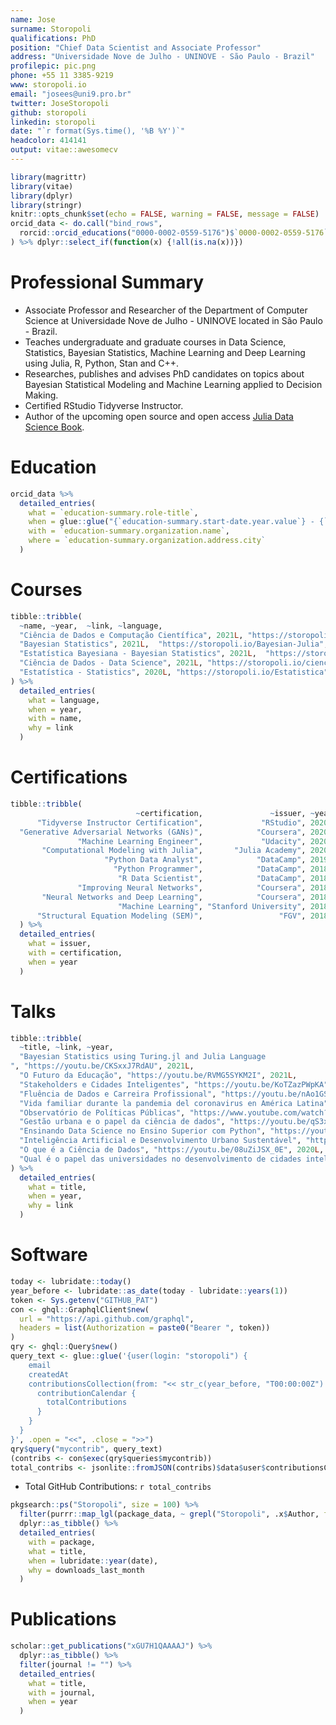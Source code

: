```yaml
---
name: Jose
surname: Storopoli
qualifications: PhD
position: "Chief Data Scientist and Associate Professor"
address: "Universidade Nove de Julho - UNINOVE - São Paulo - Brazil"
profilepic: pic.png
phone: +55 11 3385-9219
www: storopoli.io
email: "josees@uni9.pro.br"
twitter: JoseStoropoli
github: storopoli
linkedin: storopoli
date: "`r format(Sys.time(), '%B %Y')`"
headcolor: 414141
output: vitae::awesomecv
---
```


```r
library(magrittr)
library(vitae)
library(dplyr)
library(stringr)
knitr::opts_chunk$set(echo = FALSE, warning = FALSE, message = FALSE)
orcid_data <- do.call("bind_rows",
  rorcid::orcid_educations("0000-0002-0559-5176")$`0000-0002-0559-5176`$`affiliation-group`$summaries
) %>% dplyr::select_if(function(x) {!all(is.na(x))})
```

# Professional Summary

  * Associate Professor and Researcher of the Department of Computer Science at Universidade Nove de Julho - UNINOVE located in São Paulo - Brazil.
 * Teaches undergraduate and graduate courses in Data Science, Statistics, Bayesian Statistics, Machine Learning and Deep Learning using Julia, R, Python, Stan and C++.
 * Researches, publishes and advises PhD candidates on topics about Bayesian Statistical Modeling and Machine Learning applied to Decision Making.
 * Certified RStudio Tidyverse Instructor.\
 * Author of the upcoming open source and open access [Julia Data Science Book](https://juliadatascience.io). 

# Education

```r
orcid_data %>%
  detailed_entries(
    what = `education-summary.role-title`,
    when = glue::glue("{`education-summary.start-date.year.value`} - {`education-summary.end-date.year.value`}"),
    with = `education-summary.organization.name`,
    where = `education-summary.organization.address.city`
  )
```

# Courses

```r
tibble::tribble(
  ~name, ~year,  ~link, ~language,
  "Ciência de Dados e Computação Científica", 2021L, "https://storopoli.io/Computacao-Julia", "Julia",
  "Bayesian Statistics", 2021L,  "https://storopoli.io/Bayesian-Julia", "Julia",
  "Estatística Bayesiana - Bayesian Statistics", 2021L,  "https://storopoli.io/Estatistica-Bayesiana", "R and Stan",
  "Ciência de Dados - Data Science", 2021L, "https://storopoli.io/ciencia-de-dados", "Python",
  "Estatística - Statistics", 2020L, "https://storopoli.io/Estatistica", "R",
) %>%
  detailed_entries(
    what = language,
    when = year,
    with = name,
    why = link
  )
```

# Certifications

```r
tibble::tribble(
                            ~certification,               ~issuer, ~year,
      "Tidyverse Instructor Certification",             "RStudio", 2020L,
  "Generative Adversarial Networks (GANs)",            "Coursera", 2020L,
               "Machine Learning Engineer",             "Udacity", 2020L,
       "Computational Modeling with Julia",       "Julia Academy", 2020L,
                     "Python Data Analyst",            "DataCamp", 2019L,
                       "Python Programmer",            "DataCamp", 2018L,
                        "R Data Scientist",            "DataCamp", 2018L,
               "Improving Neural Networks",            "Coursera", 2018L,
       "Neural Networks and Deep Learning",            "Coursera", 2018L,
                        "Machine Learning", "Stanford University", 2018L,
      "Structural Equation Modeling (SEM)",                 "FGV", 2018L
  ) %>%
  detailed_entries(
    what = issuer,
    with = certification,
    when = year
  )
```


# Talks

```r
tibble::tribble(
  ~title, ~link, ~year,
  "Bayesian Statistics using Turing.jl and Julia Language
", "https://youtu.be/CKSxxJ7RdAU", 2021L,
  "O Futuro da Educação", "https://youtu.be/RVMG5SYKM2I", 2021L,
  "Stakeholders e Cidades Inteligentes", "https://youtu.be/KoTZazPWpKA", 2021L,
  "Fluência de Dados e Carreira Profissional", "https://youtu.be/nAo1GS82Jv0", 2021L,
  "Vida familiar durante la pandemia del coronavirus en América Latina", "https://youtu.be/0thhpSKt5BM", 2020L,
  "Observatório de Políticas Públicas", "https://www.youtube.com/watch?v=FUSnGUWKZJs", 2020L,
  "Gestão urbana e o papel da ciência de dados", "https://youtu.be/qS3xT1e-3F4", 2020L,
  "Ensinando Data Science no Ensino Superior com Python", "https://youtu.be/Aktd_TFYhvI", 2020L,
  "Inteligência Artificial e Desenvolvimento Urbano Sustentável", "https://youtu.be/QBbgTOHHdZI?t=5631", 2020L,
  "O que é a Ciência de Dados", "https://youtu.be/08uZiJSX_0E", 2020L,
  "Qual é o papel das universidades no desenvolvimento de cidades inteligentes e sustentáveis?", "https://youtu.be/BAqBTlfBvP8", 2019L
) %>%
  detailed_entries(
    what = title,
    when = year,
    why = link
  )
```


# Software

```r
today <- lubridate::today()
year_before <- lubridate::as_date(today - lubridate::years(1))
token <- Sys.getenv("GITHUB_PAT")
con <- ghql::GraphqlClient$new(
  url = "https://api.github.com/graphql",
  headers = list(Authorization = paste0("Bearer ", token))
)
qry <- ghql::Query$new()
query_text <- glue::glue('{user(login: "storopoli") {
    email
    createdAt
    contributionsCollection(from: "<< str_c(year_before, "T00:00:00Z") >>", to: "<< str_c(today, "T00:00:00Z")>> ") {
      contributionCalendar {
        totalContributions
      }
    }
  }
}', .open = "<<", .close = ">>")
qry$query("mycontrib", query_text)
(contribs <- con$exec(qry$queries$mycontrib))
total_contribs <- jsonlite::fromJSON(contribs)$data$user$contributionsCollection$contributionCalendar$totalContributions
```

* Total GitHub Contributions: `r total_contribs`

```r
pkgsearch::ps("Storopoli", size = 100) %>%
  filter(purrr::map_lgl(package_data, ~ grepl("Storopoli", .x$Author, fixed = TRUE))) %>%
  dplyr::as_tibble() %>%
  detailed_entries(
    with = package,
    what = title,
    when = lubridate::year(date),
    why = downloads_last_month
  )
```

# Publications

```r
scholar::get_publications("xGU7H1QAAAAJ") %>%
  dplyr::as_tibble() %>%
  filter(journal != "") %>%
  detailed_entries(
    what = title,
    with = journal,
    when = year
  )
```
